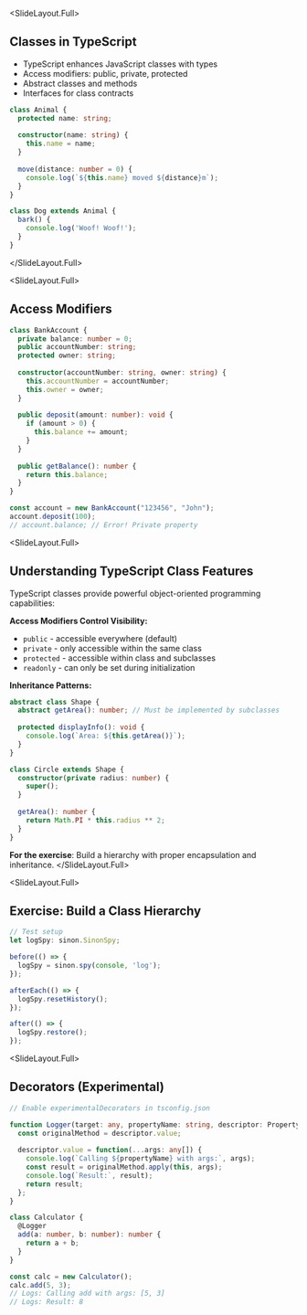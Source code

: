 
<SlideLayout.Full>
## Classes in TypeScript

- TypeScript enhances JavaScript classes with types
- Access modifiers: public, private, protected
- Abstract classes and methods
- Interfaces for class contracts

```typescript
class Animal {
  protected name: string;
  
  constructor(name: string) {
    this.name = name;
  }
  
  move(distance: number = 0) {
    console.log(`${this.name} moved ${distance}m`);
  }
}

class Dog extends Animal {
  bark() {
    console.log('Woof! Woof!');
  }
}
```
</SlideLayout.Full>

<SlideLayout.Full>
## Access Modifiers
<CodeDisplay >
  <File name="example.typescript">
    
```typescript
class BankAccount {
  private balance: number = 0;
  public accountNumber: string;
  protected owner: string;
  
  constructor(accountNumber: string, owner: string) {
    this.accountNumber = accountNumber;
    this.owner = owner;
  }
  
  public deposit(amount: number): void {
    if (amount > 0) {
      this.balance += amount;
    }
  }
  
  public getBalance(): number {
    return this.balance;
  }
}

const account = new BankAccount("123456", "John");
account.deposit(100);
// account.balance; // Error! Private property
```
    
  </File>
</CodeDisplay>
</SlideLayout.Full>

<SlideLayout.Full>
## Understanding TypeScript Class Features

TypeScript classes provide powerful object-oriented programming capabilities:

**Access Modifiers Control Visibility:**
- `public` - accessible everywhere (default)
- `private` - only accessible within the same class
- `protected` - accessible within class and subclasses
- `readonly` - can only be set during initialization

**Inheritance Patterns:**
```typescript
abstract class Shape {
  abstract getArea(): number; // Must be implemented by subclasses
  
  protected displayInfo(): void {
    console.log(`Area: ${this.getArea()}`);
  }
}

class Circle extends Shape {
  constructor(private radius: number) {
    super();
  }
  
  getArea(): number {
    return Math.PI * this.radius ** 2;
  }
}
```

**For the exercise**: Build a hierarchy with proper encapsulation and inheritance.
</SlideLayout.Full>

<SlideLayout.Full>
## Exercise: Build a Class Hierarchy
<CodeDisplay >
  <File name="example.typescript">
    
```typescript
// Test setup
let logSpy: sinon.SinonSpy;

before(() => {
  logSpy = sinon.spy(console, 'log');
});

afterEach(() => {
  logSpy.resetHistory();
});

after(() => {
  logSpy.restore();
});
```
    
  </File>
</CodeDisplay>
</SlideLayout.Full>

<SlideLayout.Full>
## Decorators (Experimental)
<CodeDisplay >
  <File name="example.typescript">
    
```typescript
// Enable experimentalDecorators in tsconfig.json

function Logger(target: any, propertyName: string, descriptor: PropertyDescriptor) {
  const originalMethod = descriptor.value;
  
  descriptor.value = function(...args: any[]) {
    console.log(`Calling ${propertyName} with args:`, args);
    const result = originalMethod.apply(this, args);
    console.log(`Result:`, result);
    return result;
  };
}

class Calculator {
  @Logger
  add(a: number, b: number): number {
    return a + b;
  }
}

const calc = new Calculator();
calc.add(5, 3);
// Logs: Calling add with args: [5, 3]
// Logs: Result: 8
```
    
  </File>
</CodeDisplay>
</SlideLayout.Full>